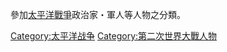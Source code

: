 參加[[太平洋戰爭|太平洋戰爭]]政治家・軍人等人物之分類。

[[Category:太平洋战争|Category:太平洋战争]]
[[Category:第二次世界大戰人物|Category:第二次世界大戰人物]]
{{CategoryTOC}}